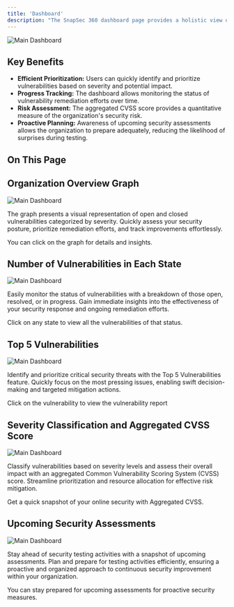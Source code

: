 ```yaml
---
title: 'Dashboard'
description: "The SnapSec 360 dashboard page provides a holistic view of your organization's security landscape. Through visual graphs and key metrics, it offers insights into the distribution of open and closed vulnerabilities, the number of vulnerabilities in different states, and the top open vulnerabilities. Additionally, the dashboard presents the aggregated Common Vulnerability Scoring System (CVSS) score for the entire organization and highlights upcoming security assessments. This tool is designed to empower organizations in prioritizing and addressing security vulnerabilities efficiently. It showcases real-time insights, vulnerability metrics, collaboration updates, and executive summaries for informed decision-making and proactive security measures."
---
```


<img
  className="glass rounded-xl"
  src="/images/csm/dash.png"
  alt="Main Dashboard"
/>


## Key Benefits
- __Efficient Prioritization:__ Users can quickly identify and prioritize vulnerabilities based on severity and potential impact.
- __Progress Tracking:__ The dashboard allows monitoring the status of vulnerability remediation efforts over time.
- __Risk Assessment:__ The aggregated CVSS score provides a quantitative measure of the organization's security risk.
- __Proactive Planning:__ Awareness of upcoming security assessments allows the organization to prepare adequately, reducing the likelihood of surprises during testing.








## On This Page
<CardGroup cols={2}>
     <Card title="Introduction" icon="Readme" href="#">
   
  </Card>
  <Card title="Organization Overview" icon="sitemap" href="#organization-overview-graph">
    
  </Card>
  <Card title="Vulnerability states" icon="chart-bar" href="#number-of-vulnerabilities-in-each-state">
   
  </Card>
  <Card title="Top 5 Vulnerabilities" icon="list-ol" href="#top-5-vulnerabilities">
    
  </Card>
  <Card title="Classification and Aggregated Score" icon="ranking-star" href="#severity-classification-and-aggregated-cvss-score">
   
  </Card>

   <Card title="Upcoming Security Assessments" icon="clock-rotate-left" href="#upcoming-security-assessments">
   
  </Card>
</CardGroup>







## Organization Overview Graph

<img
  className="glass rounded-xl"
  src="/images/csm/2.png"
  alt="Main Dashboard"
/>



The graph presents a visual representation of open and closed vulnerabilities categorized by severity. Quickly assess your security posture, prioritize remediation efforts, and track improvements effortlessly.


<Tip>You can click on the graph for details and insights.</Tip>


## Number of Vulnerabilities in Each State

<img
  className="glass rounded-xl"
  src="/images/csm/3.png"
  alt="Main Dashboard"
/>



Easily monitor the status of vulnerabilities with a breakdown of those open, resolved, or in progress. Gain immediate insights into the effectiveness of your security response and ongoing remediation efforts.



<Tip>Click on any state to view all the vulnerabilities of that status.</Tip>


## Top 5 Vulnerabilities

<img
  className="glass rounded-xl"
  src="/images/csm/4.png"
  alt="Main Dashboard"
/>

Identify and prioritize critical security threats with the Top 5 Vulnerabilities feature. Quickly focus on the most pressing issues, enabling swift decision-making and targeted mitigation actions.


<Tip>Click on the vulnerability to view the vulnerability report</Tip>

## Severity Classification and Aggregated CVSS Score
<img
  className="glass rounded-xl"
  src="/images/csm/5.png"
  alt="Main Dashboard"
/>


Classify vulnerabilities based on severity levels and assess their overall impact with an aggregated Common Vulnerability Scoring System (CVSS) score. Streamline prioritization and resource allocation for effective risk mitigation.

<Tip>Get a quick snapshot of your online security with Aggregated CVSS.</Tip>



## Upcoming Security Assessments
<img
  className="glass rounded-xl"
  src="/images/csm/6.png"
  alt="Main Dashboard"
/>


Stay ahead of security testing activities with a snapshot of upcoming assessments. Plan and prepare for testing activities efficiently, ensuring a proactive and organized approach to continuous security improvement within your organization.

<Tip>You can stay prepared for upcoming assessments for proactive security measures.</Tip>





